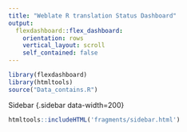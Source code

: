 ```yaml
---
title: "Weblate R translation Status Dashboard"
output: 
  flexdashboard::flex_dashboard:
    orientation: rows
    vertical_layout: scroll
    self_contained: false
---
```


```r
library(flexdashboard)
library(htmltools)
source("Data_contains.R")
```

Sidebar {.sidebar data-width=200}
```r
htmltools::includeHTML('fragments/sidebar.html')
```

